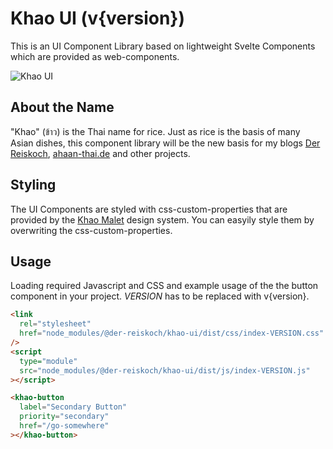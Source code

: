
<Meta title="About Khao UI" />

# Khao UI (v{version})

This is an UI Component Library based on lightweight Svelte Components which are provided as web-components.

![Khao UI](https://bilder.koch-reis.de/logo/khao-ui.jpg "Khao UI")

## About the Name

"Khao" (ข้าว) is the Thai name for rice. Just as rice is the basis of many Asian dishes, this component library will be the new basis for my blogs [Der Reiskoch](https://www.der-reiskoch.de/), [ahaan-thai.de](https://www.ahaan-thai.de/) and other projects.

## Styling

The UI Components are styled with css-custom-properties that are provided by the [Khao Malet](https://www.npmjs.com/package/@der-reiskoch/khao-malet) design system.
You can easyily style them by overwriting the css-custom-properties.

## Usage

Loading required Javascript and CSS and example usage of the the button component in your project.
_VERSION_ has to be replaced with v{version}.

```html
<link
  rel="stylesheet"
  href="node_modules/@der-reiskoch/khao-ui/dist/css/index-VERSION.css"
/>
<script
  type="module"
  src="node_modules/@der-reiskoch/khao-ui/dist/js/index-VERSION.js"
></script>

<khao-button
  label="Secondary Button"
  priority="secondary"
  href="/go-somewhere"
></khao-button>
```
